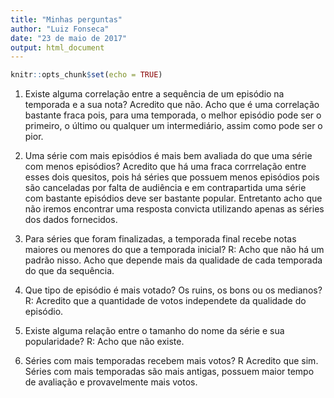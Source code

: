 ```yaml
---
title: "Minhas perguntas"
author: "Luiz Fonseca"
date: "23 de maio de 2017"
output: html_document
---
```


```r
knitr::opts_chunk$set(echo = TRUE)
```

1) Existe alguma correlação entre a sequência de um episódio na temporada e a sua nota?
Acredito que não. Acho que é uma correlação bastante fraca pois, para uma temporada, o melhor episódio pode ser o primeiro, o último ou qualquer um intermediário, assim como pode ser o pior.

2) Uma série com mais episódios é mais bem avaliada do que uma série com menos episódios?
Acredito que há uma fraca corrrelação entre esses dois quesitos, pois há séries que possuem menos episódios pois são canceladas por falta de audiência e em contrapartida uma série com bastante episódios deve ser bastante popular. Entretanto acho que não iremos encontrar uma resposta convicta utilizando apenas as séries dos dados fornecidos.

3) Para séries que foram finalizadas, a temporada final recebe notas maiores ou menores do que a temporada inicial?
R: Acho que não há um padrão nisso. Acho que depende mais da qualidade de cada temporada do que da sequência.

4) Que tipo de episódio é mais votado? Os ruins, os bons ou os medianos?
R: Acredito que a quantidade de votos independete da qualidade do episódio.

5) Existe alguma relação entre o tamanho do nome da série e sua popularidade?
R: Acho que não existe.

6) Séries com mais temporadas recebem mais votos?
R Acredito que sim. Séries com mais temporadas são mais antigas, possuem maior tempo de avaliação e provavelmente mais votos.

